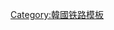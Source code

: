 {{鐵道路線|
| 模板名稱 = 伽倻线
| 名稱 = [[伽倻线]]
| 代表色 = #0066b3
| 背景顏色 = #ffffff
| 車站列表 = [[沙上站 (韩国铁道公社)|沙上]] - <del>[[周礼站 (韩国铁道公社)|周礼]]</del> - [[伽倻站 (韩国铁道公社)|伽倻]] - [[凡一站 (韩国铁道公社)|凡一]]}}<noinclude>
[[Category:韓國铁路模板]]

</noinclude>